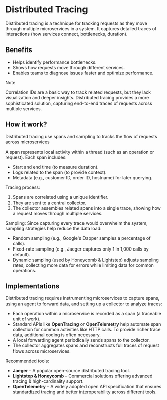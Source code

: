 # Distributed Tracing

Distributed tracing is a technique for tracking requests as they move through multiple microservices in a system. It captures detailed traces of interactions (how services connect, bottlenecks, duration).


## Benefits

- Helps identify performance bottlenecks.
- Shows how requests move through different services.
- Enables teams to diagnose issues faster and optimize performance.

> [!NOTE]
> Correlation IDs are a basic way to track related requests, but they lack visualization and deeper insights. Distributed tracing provides a more sophisticated solution, capturing end-to-end traces of requests across multiple services.


## How it work?

Distributed tracing use spans and sampling to tracks the flow of requests across microservices

A span represents local activity within a thread (such as an operation or request). Each span includes:
- Start and end time (to measure duration).
- Logs related to the span (to provide context).
- Metadata (e.g., customer ID, order ID, hostname) for later querying.

Tracing process:
1. Spans are correlated using a unique identifier.
2. They are sent to a central collector.
3. The collector assembles related spans into a single trace, showing how a request moves through multiple services.

Sampling: Since capturing every trace would overwhelm the system, sampling strategies help reduce the data load:
- Random sampling (e.g., Google's Dapper samples a percentage of calls).
- Fixed-rate sampling (e.g., Jaeger captures only 1 in 1,000 calls by default).
- Dynamic sampling (used by Honeycomb & Lightstep) adjusts sampling rates, collecting more data for errors while limiting data for common operations.

## Implementations

Distributed tracing requires instrumenting microservices to capture spans, using an agent to forward data, and setting up a collector to analyze traces:
- Each operation within a microservice is recorded as a span (a traceable unit of work).
- Standard APIs like **OpenTracing** or **OpenTelemetry** help automate span collection for common activities like HTTP calls. To provide richer trace data, additional coding is often necessary.
- A local forwarding agent periodically sends spans to the collector.
- The collector aggregates spans and reconstructs full traces of request flows across microservices.

Recommended tools:
- **Jaeger** – A popular open-source distributed tracing tool.
- **Lightstep & Honeycomb** – Commercial solutions offering advanced tracing & high-cardinality support.
- **OpenTelemetry** – A widely adopted open API specification that ensures standardized tracing and better interoperability across different tools.

